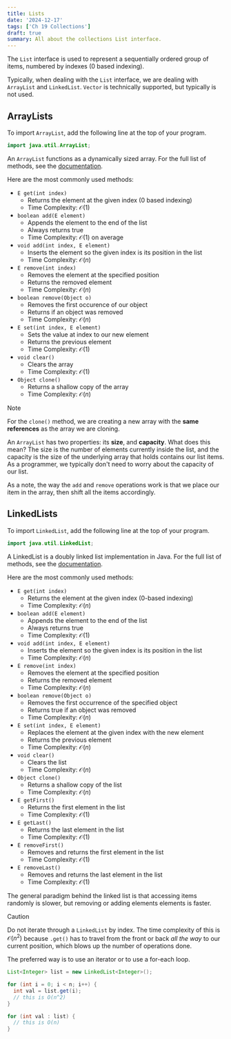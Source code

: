 ```yaml
---
title: Lists
date: '2024-12-17'
tags: ['Ch 19 Collections']
draft: true
summary: All about the collections List interface.
---
```


The `List` interface is used to represent a sequentially ordered group 
of items, numbered by indexes (0 based indexing).

Typically, when dealing with the `List` interface, we are dealing with 
`ArrayList` and `LinkedList`. `Vector` is technically supported, but typically is not used.

## ArrayLists

To import `ArrayList`, add the following line at the top of your program.

```java 
import java.util.ArrayList;
```

An `ArrayList` functions as a dynamically sized array. For the full list of methods, see the 
[documentation](https://docs.oracle.com/javase/8/docs/api/java/util/ArrayList.html). 

Here are the most commonly used methods:
- `E get(int index)`
  - Returns the element at the given index (0 based indexing)
  - Time Complexity: $\mathcal{O}(1)$
- `boolean add(E element)`
  - Appends the element to the end of the list
  - Always returns true
  - Time Complexity: $\mathcal{O}(1)$ on average
- `void add(int index, E element)`
  - Inserts the element so the given index is its position in the list
  - Time Complexity: $\mathcal{O}(n)$
- `E remove(int index)`
  - Removes the element at the specified position
  - Returns the removed element
  - Time Complexity: $\mathcal{O}(n)$
- `boolean remove(Object o)`
  - Removes the first occurence of our object
  - Returns if an object was removed
  - Time Complexity: $\mathcal{O}(n)$
- `E set(int index, E element)`
  - Sets the value at index to our new element
  - Returns the previous element
  - Time Complexity: $\mathcal{O}(1)$
- `void clear()`
  - Clears the array
  - Time Complexity: $\mathcal{O}(1)$
- `Object clone()`
  - Returns a shallow copy of the array
  - Time Complexity: $\mathcal{O}(n)$

> [!NOTE]
> For the `clone()` method, we are creating a new 
> array with the **same references** as the array we are cloning.

An `ArrayList` has two properties: its **size**, and **capacity**.
What does this mean? The size is the number of elements currently
inside the list, and the capacity is the size of the underlying array
that holds contains our list items. As a programmer, we typically don't 
need to worry about the capacity of our list.

As a note, the way the `add` and `remove` operations work is that we 
place our item in the array, then shift all the items accordingly.

## LinkedLists

To import `LinkedList`, add the following line at the top of your program.

```java 
import java.util.LinkedList;
```

A LinkedList is a doubly linked list implementation in Java. For the full list of methods, see the 
[documentation](https://docs.oracle.com/javase/8/docs/api/java/util/LinkedList.html). 

Here are the most commonly used methods:
- `E get(int index)`
  - Returns the element at the given index (0-based indexing)
  - Time Complexity: $\mathcal{O}(n)$
- `boolean add(E element)`
  - Appends the element to the end of the list
  - Always returns true
  - Time Complexity: $\mathcal{O}(1)$
- `void add(int index, E element)`
  - Inserts the element so the given index is its position in the list
  - Time Complexity: $\mathcal{O}(n)$
- `E remove(int index)`
  - Removes the element at the specified position
  - Returns the removed element
  - Time Complexity: $\mathcal{O}(n)$
- `boolean remove(Object o)`
  - Removes the first occurrence of the specified object
  - Returns true if an object was removed
  - Time Complexity: $\mathcal{O}(n)$
- `E set(int index, E element)`
  - Replaces the element at the given index with the new element
  - Returns the previous element
  - Time Complexity: $\mathcal{O}(n)$
- `void clear()`
  - Clears the list
  - Time Complexity: $\mathcal{O}(n)$
- `Object clone()`
  - Returns a shallow copy of the list
  - Time Complexity: $\mathcal{O}(n)$
- `E getFirst()`
  - Returns the first element in the list
  - Time Complexity: $\mathcal{O}(1)$
- `E getLast()`
  - Returns the last element in the list
  - Time Complexity: $\mathcal{O}(1)$
- `E removeFirst()`
  - Removes and returns the first element in the list
  - Time Complexity: $\mathcal{O}(1)$
- `E removeLast()`
  - Removes and returns the last element in the list
  - Time Complexity: $\mathcal{O}(1)$

The general paradigm behind the linked list is that accessing 
items randomly is slower, but removing or adding elements elements 
is faster. 

> [!CAUTION]
> Do not iterate through a `LinkedList` by index. The time complexity of 
> this is $\mathcal{O}(n^{2})$ because `.get()` has to travel from the front 
> or back *all the way* to our current position, which blows up the number of 
> operations done.
> 
> The preferred way is to use an iterator or to use a for-each loop.
> 
> ```java
> List<Integer> list = new LinkedList<Integer>();
> ```
> 
> ```java
> for (int i = 0; i < n; i++) {
>   int val = list.get(i); 
>   // this is O(n^2)
> }
> ```
> 
> ```java
> for (int val : list) {
>   // this is O(n)
> }
> ```